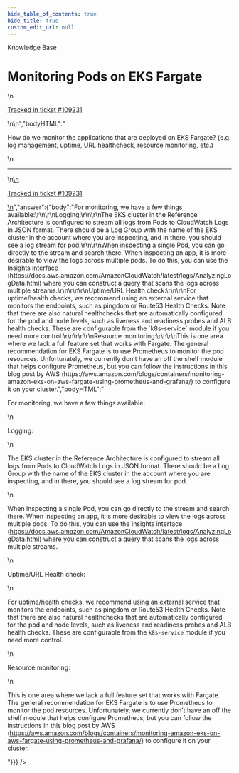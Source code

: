 ```yaml
---
hide_table_of_contents: true
hide_title: true
custom_edit_url: null
---
```



<head>
  <link rel="canonical" href="https://github.com/tnn-tnn-tnn-tnn-tnn-gruntwork-io/knowledge-base/discussions/556" />
</head>

<CenterLayout>
<span className="searchCategory">Knowledge Base</span>
<h1>Monitoring Pods on EKS Fargate</h1>
<GitHub discussion={{"id":"D_kwDOF8slf84AQtAI","number":556,"author":{"login":"yorinasub17"},"title":"Monitoring Pods on EKS Fargate","body":"\nHow do we monitor the applications that are deployed on EKS Fargate? (e.g. log management, uptime, URL healthcheck, resource monitoring, etc.)\n\n---\n\n<ins datetime=\"2022-09-09T15:21:07Z\">\n  <p><a href=\"https://support.gruntwork.io/hc/requests/109231\">Tracked in ticket #109231</a></p>\n</ins>\n","bodyHTML":"<p dir=\"auto\">How do we monitor the applications that are deployed on EKS Fargate? (e.g. log management, uptime, URL healthcheck, resource monitoring, etc.)</p>\n<hr>\n<ins datetime=\"2022-09-09T15:21:07Z\">\n  <p dir=\"auto\"><a href=\"https://support.gruntwork.io/hc/requests/109231\" rel=\"nofollow\">Tracked in ticket #109231</a></p>\n</ins>","answer":{"body":"For monitoring, we have a few things available:\r\n\r\nLogging:\r\n\r\nThe EKS cluster in the Reference Architecture is configured to stream all logs from Pods to CloudWatch Logs in JSON format. There should be a Log Group with the name of the EKS cluster in the account where you are inspecting, and in there, you should see a log stream for pod.\r\n\r\nWhen inspecting a single Pod, you can go directly to the stream and search there. When inspecting an app, it is more desirable to view the logs across multiple pods. To do this, you can use the Insights interface (https://docs.aws.amazon.com/AmazonCloudWatch/latest/logs/AnalyzingLogData.html) where you can construct a query that scans the logs across multiple streams.\r\n\r\n\r\nUptime/URL Health check:\r\n\r\nFor uptime/health checks, we recommend using an external service that monitors the endpoints, such as pingdom or Route53 Health Checks. Note that there are also natural healthchecks that are automatically configured for the pod and node levels, such as liveness and readiness probes and ALB health checks. These are configurable from the `k8s-service` module if you need more control.\r\n\r\n\r\nResource monitoring:\r\n\r\nThis is one area where we lack a full feature set that works with Fargate. The general recommendation for EKS Fargate is to use Prometheus to monitor the pod resources. Unfortunately, we currently don’t have an off the shelf module that helps configure Prometheus, but you can follow the instructions in this blog post by AWS (https://aws.amazon.com/blogs/containers/monitoring-amazon-eks-on-aws-fargate-using-prometheus-and-grafana/) to configure it on your cluster.","bodyHTML":"<p dir=\"auto\">For monitoring, we have a few things available:</p>\n<p dir=\"auto\">Logging:</p>\n<p dir=\"auto\">The EKS cluster in the Reference Architecture is configured to stream all logs from Pods to CloudWatch Logs in JSON format. There should be a Log Group with the name of the EKS cluster in the account where you are inspecting, and in there, you should see a log stream for pod.</p>\n<p dir=\"auto\">When inspecting a single Pod, you can go directly to the stream and search there. When inspecting an app, it is more desirable to view the logs across multiple pods. To do this, you can use the Insights interface (<a href=\"https://docs.aws.amazon.com/AmazonCloudWatch/latest/logs/AnalyzingLogData.html\" rel=\"nofollow\">https://docs.aws.amazon.com/AmazonCloudWatch/latest/logs/AnalyzingLogData.html</a>) where you can construct a query that scans the logs across multiple streams.</p>\n<p dir=\"auto\">Uptime/URL Health check:</p>\n<p dir=\"auto\">For uptime/health checks, we recommend using an external service that monitors the endpoints, such as pingdom or Route53 Health Checks. Note that there are also natural healthchecks that are automatically configured for the pod and node levels, such as liveness and readiness probes and ALB health checks. These are configurable from the <code class=\"notranslate\">k8s-service</code> module if you need more control.</p>\n<p dir=\"auto\">Resource monitoring:</p>\n<p dir=\"auto\">This is one area where we lack a full feature set that works with Fargate. The general recommendation for EKS Fargate is to use Prometheus to monitor the pod resources. Unfortunately, we currently don’t have an off the shelf module that helps configure Prometheus, but you can follow the instructions in this blog post by AWS (<a href=\"https://aws.amazon.com/blogs/containers/monitoring-amazon-eks-on-aws-fargate-using-prometheus-and-grafana/\" rel=\"nofollow\">https://aws.amazon.com/blogs/containers/monitoring-amazon-eks-on-aws-fargate-using-prometheus-and-grafana/</a>) to configure it on your cluster.</p>"}}} />

</CenterLayout>
  

<!-- ##DOCS-SOURCER-START
{
  "sourcePlugin": "github-discussions",
  "hash": "ac844288bd82f5665ddf97bca07ba381"
}
##DOCS-SOURCER-END -->
